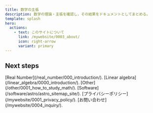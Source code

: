 ```yaml
---
title: 数学の主張
description: 数学の理論・主張を確認し，その結果をドキュメントとしてまとめる。
template: splash
hero:
  actions:
    - text: このサイトについて
      link: /mywebsite/0003_about/
      icon: right-arrow
      variant: primary
---
```



## Next steps

<CardGrid stagger>
	<Card title="実数論" icon="pencil">
        [Real Number](/real_number/000_introduction/).
	</Card>
	<Card title="線形代数" icon="pencil">
		[Linear algebra](/linear_algebra/0000_introduction/).
	</Card>
	<Card title="数学全般" icon="open-book">
		[Other](/other/0001_how_to_study_math/).
	</Card>
	<Card title="ソフトウェア" icon="open-book">
		[Software](/software/astro/astro_sitemap_site/).
	</Card>
	<Card title="プライバシーポリシー" icon="open-book">
		[プライバシーポリシー](/mywebsite/0001_privacy_policy/).
	</Card>
	<Card title="お問い合わせ" icon="open-book">
		[お問い合わせ](/mywebsite/0004_inquiry/).
	</Card>
</CardGrid>
